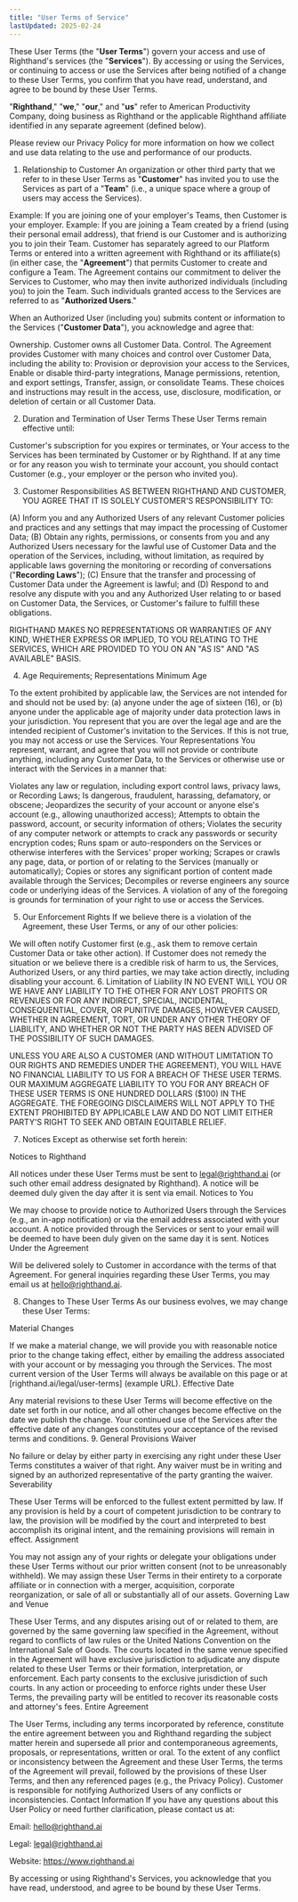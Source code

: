 ```yaml
--- 
title: "User Terms of Service"
lastUpdated: 2025-02-24
---
```


These User Terms (the "**User Terms**") govern your access and use of Righthand's services (the "**Services**"). By accessing or using the Services, or continuing to access or use the Services after being notified of a change to these User Terms, you confirm that you have read, understand, and agree to be bound by these User Terms.

"**Righthand**," "**we**," "**our**," and "**us**" refer to American Productivity Company, doing business as Righthand or the applicable Righthand affiliate identified in any separate agreement (defined below).

Please review our Privacy Policy for more information on how we collect and use data relating to the use and performance of our products.

1. Relationship to Customer
An organization or other third party that we refer to in these User Terms as "**Customer**" has invited you to use the Services as part of a "**Team**" (i.e., a unique space where a group of users may access the Services).

Example: If you are joining one of your employer's Teams, then Customer is your employer.
Example: If you are joining a Team created by a friend (using their personal email address), that friend is our Customer and is authorizing you to join their Team.
Customer has separately agreed to our Platform Terms or entered into a written agreement with Righthand or its affiliate(s) (in either case, the "**Agreement**") that permits Customer to create and configure a Team. The Agreement contains our commitment to deliver the Services to Customer, who may then invite authorized individuals (including you) to join the Team. Such individuals granted access to the Services are referred to as "**Authorized Users**."

When an Authorized User (including you) submits content or information to the Services ("**Customer Data**"), you acknowledge and agree that:

Ownership. Customer owns all Customer Data.
Control. The Agreement provides Customer with many choices and control over Customer Data, including the ability to:
Provision or deprovision your access to the Services,
Enable or disable third-party integrations,
Manage permissions, retention, and export settings,
Transfer, assign, or consolidate Teams.
These choices and instructions may result in the access, use, disclosure, modification, or deletion of certain or all Customer Data.

2. Duration and Termination of User Terms
These User Terms remain effective until:

Customer's subscription for you expires or terminates, or
Your access to the Services has been terminated by Customer or by Righthand.
If at any time or for any reason you wish to terminate your account, you should contact Customer (e.g., your employer or the person who invited you).

3. Customer Responsibilities
AS BETWEEN RIGHTHAND AND CUSTOMER, YOU AGREE THAT IT IS SOLELY CUSTOMER'S RESPONSIBILITY TO:

(A) Inform you and any Authorized Users of any relevant Customer policies and practices and any settings that may impact the processing of Customer Data;
(B) Obtain any rights, permissions, or consents from you and any Authorized Users necessary for the lawful use of Customer Data and the operation of the Services, including, without limitation, as required by applicable laws governing the monitoring or recording of conversations ("**Recording Laws**");
(C) Ensure that the transfer and processing of Customer Data under the Agreement is lawful; and
(D) Respond to and resolve any dispute with you and any Authorized User relating to or based on Customer Data, the Services, or Customer's failure to fulfill these obligations.

RIGHTHAND MAKES NO REPRESENTATIONS OR WARRANTIES OF ANY KIND, WHETHER EXPRESS OR IMPLIED, TO YOU RELATING TO THE SERVICES, WHICH ARE PROVIDED TO YOU ON AN "AS IS" AND "AS AVAILABLE" BASIS.

4. Age Requirements; Representations
Minimum Age

To the extent prohibited by applicable law, the Services are not intended for and should not be used by:
(a) anyone under the age of sixteen (16), or
(b) anyone under the applicable age of majority under data protection laws in your jurisdiction.
You represent that you are over the legal age and are the intended recipient of Customer's invitation to the Services. If this is not true, you may not access or use the Services.
Your Representations
You represent, warrant, and agree that you will not provide or contribute anything, including any Customer Data, to the Services or otherwise use or interact with the Services in a manner that:

Violates any law or regulation, including export control laws, privacy laws, or Recording Laws;
Is dangerous, fraudulent, harassing, defamatory, or obscene;
Jeopardizes the security of your account or anyone else's account (e.g., allowing unauthorized access);
Attempts to obtain the password, account, or security information of others;
Violates the security of any computer network or attempts to crack any passwords or security encryption codes;
Runs spam or auto-responders on the Services or otherwise interferes with the Services' proper working;
Scrapes or crawls any page, data, or portion of or relating to the Services (manually or automatically);
Copies or stores any significant portion of content made available through the Services;
Decompiles or reverse engineers any source code or underlying ideas of the Services.
A violation of any of the foregoing is grounds for termination of your right to use or access the Services.

5. Our Enforcement Rights
If we believe there is a violation of the Agreement, these User Terms, or any of our other policies:

We will often notify Customer first (e.g., ask them to remove certain Customer Data or take other action).
If Customer does not remedy the situation or we believe there is a credible risk of harm to us, the Services, Authorized Users, or any third parties, we may take action directly, including disabling your account.
6. Limitation of Liability
IN NO EVENT WILL YOU OR WE HAVE ANY LIABILITY TO THE OTHER FOR ANY LOST PROFITS OR REVENUES OR FOR ANY INDIRECT, SPECIAL, INCIDENTAL, CONSEQUENTIAL, COVER, OR PUNITIVE DAMAGES, HOWEVER CAUSED, WHETHER IN AGREEMENT, TORT, OR UNDER ANY OTHER THEORY OF LIABILITY, AND WHETHER OR NOT THE PARTY HAS BEEN ADVISED OF THE POSSIBILITY OF SUCH DAMAGES.

UNLESS YOU ARE ALSO A CUSTOMER (AND WITHOUT LIMITATION TO OUR RIGHTS AND REMEDIES UNDER THE AGREEMENT), YOU WILL HAVE NO FINANCIAL LIABILITY TO US FOR A BREACH OF THESE USER TERMS. OUR MAXIMUM AGGREGATE LIABILITY TO YOU FOR ANY BREACH OF THESE USER TERMS IS ONE HUNDRED DOLLARS ($100) IN THE AGGREGATE. THE FOREGOING DISCLAIMERS WILL NOT APPLY TO THE EXTENT PROHIBITED BY APPLICABLE LAW AND DO NOT LIMIT EITHER PARTY'S RIGHT TO SEEK AND OBTAIN EQUITABLE RELIEF.

7. Notices
Except as otherwise set forth herein:

Notices to Righthand

All notices under these User Terms must be sent to legal@righthand.ai (or such other email address designated by Righthand).
A notice will be deemed duly given the day after it is sent via email.
Notices to You

We may choose to provide notice to Authorized Users through the Services (e.g., an in-app notification) or via the email address associated with your account.
A notice provided through the Services or sent to your email will be deemed to have been duly given on the same day it is sent.
Notices Under the Agreement

Will be delivered solely to Customer in accordance with the terms of that Agreement.
For general inquiries regarding these User Terms, you may email us at hello@righthand.ai.

8. Changes to These User Terms
As our business evolves, we may change these User Terms:

Material Changes

If we make a material change, we will provide you with reasonable notice prior to the change taking effect, either by emailing the address associated with your account or by messaging you through the Services.
The most current version of the User Terms will always be available on this page or at [righthand.ai/legal/user-terms] (example URL).
Effective Date

Any material revisions to these User Terms will become effective on the date set forth in our notice, and all other changes become effective on the date we publish the change.
Your continued use of the Services after the effective date of any changes constitutes your acceptance of the revised terms and conditions.
9. General Provisions
Waiver

No failure or delay by either party in exercising any right under these User Terms constitutes a waiver of that right.
Any waiver must be in writing and signed by an authorized representative of the party granting the waiver.
Severability

These User Terms will be enforced to the fullest extent permitted by law.
If any provision is held by a court of competent jurisdiction to be contrary to law, the provision will be modified by the court and interpreted to best accomplish its original intent, and the remaining provisions will remain in effect.
Assignment

You may not assign any of your rights or delegate your obligations under these User Terms without our prior written consent (not to be unreasonably withheld).
We may assign these User Terms in their entirety to a corporate affiliate or in connection with a merger, acquisition, corporate reorganization, or sale of all or substantially all of our assets.
Governing Law and Venue

These User Terms, and any disputes arising out of or related to them, are governed by the same governing law specified in the Agreement, without regard to conflicts of law rules or the United Nations Convention on the International Sale of Goods.
The courts located in the same venue specified in the Agreement will have exclusive jurisdiction to adjudicate any dispute related to these User Terms or their formation, interpretation, or enforcement.
Each party consents to the exclusive jurisdiction of such courts.
In any action or proceeding to enforce rights under these User Terms, the prevailing party will be entitled to recover its reasonable costs and attorney's fees.
Entire Agreement

The User Terms, including any terms incorporated by reference, constitute the entire agreement between you and Righthand regarding the subject matter herein and supersede all prior and contemporaneous agreements, proposals, or representations, written or oral.
To the extent of any conflict or inconsistency between the Agreement and these User Terms, the terms of the Agreement will prevail, followed by the provisions of these User Terms, and then any referenced pages (e.g., the Privacy Policy).
Customer is responsible for notifying Authorized Users of any conflicts or inconsistencies.
Contact Information
If you have any questions about this User Policy or need further clarification, please contact us at:

Email: hello@righthand.ai

Legal: legal@righthand.ai

Website: https://www.righthand.ai

By accessing or using Righthand's Services, you acknowledge that you have read, understood, and agree to be bound by these User Terms.
